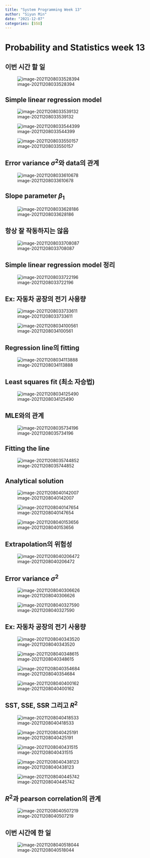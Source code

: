 ```yaml
---
title: "System Programming Week 13"
author: "Siyun Min"
date: "2021-12-07"
categories: [SSU]
---
```

# Probability and Statistics week 13

## 이번 시간 할 일

![image-20211208033528394](./image-20211208033528394.png)

## Simple linear regression model

![image-20211208033539132](./image-20211208033539132.png)

![image-20211208033544399](./image-20211208033544399.png)

![image-20211208033550157](./image-20211208033550157.png)

## Error variance $\sigma^{2}$와 data의 관계

![image-20211208033610678](./image-20211208033610678.png)

## Slope parameter $\beta_{1}$

![image-20211208033628186](./image-20211208033628186.png)

## 항상 잘 작동하지는 않음

![image-20211208033708087](./image-20211208033708087.png)

## Simple linear regression model 정리

![image-20211208033722196](./image-20211208033722196.png)

## Ex: 자동차 공장의 전기 사용량

![image-20211208033733611](./image-20211208033733611.png)

![image-20211208034100561](./image-20211208034100561.png)

## Regression line의 fitting

![image-20211208034113888](./image-20211208034113888.png)

## Least squares fit (최소 자승법)

![image-20211208034125490](./image-20211208034125490.png)

## MLE와의 관계

![image-20211208035734196](./image-20211208035734196.png)

## Fitting the line

![image-20211208035744852](./image-20211208035744852.png)

## Analytical solution

![image-20211208040142007](./image-20211208040142007.png)

![image-20211208040147654](./image-20211208040147654.png)

![image-20211208040153656](./image-20211208040153656.png)

## Extrapolation의 위험성

![image-20211208040206472](./image-20211208040206472.png)

## Error variance $\sigma^{2}$

![image-20211208040306626](./image-20211208040306626.png)

![image-20211208040327590](./image-20211208040327590.png)

## Ex: 자동차 공장의 전기 사용량

![image-20211208040343520](./image-20211208040343520.png)

![image-20211208040348615](./image-20211208040348615.png)

![image-20211208040354684](./image-20211208040354684.png)

![image-20211208040400162](./image-20211208040400162.png)

## SST, SSE, SSR 그리고 $R^{2}$

![image-20211208040418533](./image-20211208040418533.png)

![image-20211208040425191](./image-20211208040425191.png)

![image-20211208040431515](./image-20211208040431515.png)

![image-20211208040438123](./image-20211208040438123.png)

![image-20211208040445742](./image-20211208040445742.png)

## $R^{2}$과 pearson correlation의 관계

![image-20211208040507219](./image-20211208040507219.png)

## 이번 시간에 한 일

![image-20211208040518044](./image-20211208040518044.png)

